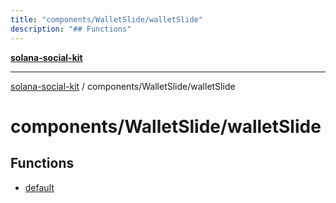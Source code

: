 ```yaml
---
title: "components/WalletSlide/walletSlide"
description: "## Functions"
---
```


[**solana-social-kit**](../../../README.mdx)

***

[solana-social-kit](../../../README.mdx) / components/WalletSlide/walletSlide

# components/WalletSlide/walletSlide

## Functions

- [default](functions/default.mdx)
